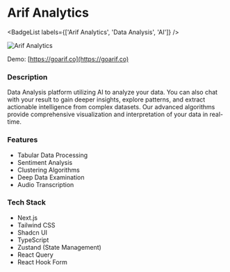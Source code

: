 
# Arif Analytics
<BadgeList labels={['Arif Analytics', 'Data Analysis', 'AI']} />

![Arif Analytics](/static/project/goarif.webp)

Demo: 
[https://goarif.co](https://goarif.co)

### Description
Data Analysis platform utilizing AI to analyze your data. You can also chat with your result to gain deeper insights, explore patterns, and extract actionable intelligence from complex datasets. Our advanced algorithms provide comprehensive visualization and interpretation of your data in real-time.

### Features
- Tabular Data Processing
- Sentiment Analysis
- Clustering Algorithms
- Deep Data Examination
- Audio Transcription

### Tech Stack
- Next.js
- Tailwind CSS
- Shadcn UI
- TypeScript
- Zustand (State Management)
- React Query
- React Hook Form

